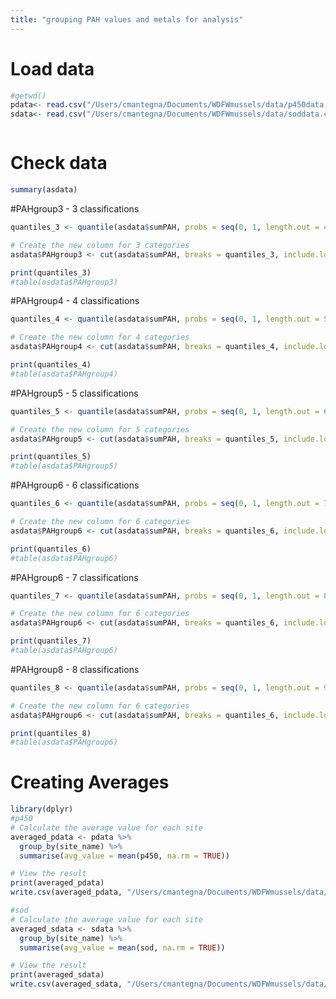 ```yaml
---
title: "grouping PAH values and metals for analysis"
---
```


# Load data

```r

#getwd()
pdata<- read.csv("/Users/cmantegna/Documents/WDFWmussels/data/p450data.csv")
sdata<- read.csv("/Users/cmantegna/Documents/WDFWmussels/data/soddata.csv")



```

# Check data

```r
summary(asdata)

```
#PAHgroup3 - 3 classifications
```r

quantiles_3 <- quantile(asdata$sumPAH, probs = seq(0, 1, length.out = 4))

# Create the new column for 3 categories
asdata$PAHgroup3 <- cut(asdata$sumPAH, breaks = quantiles_3, include.lowest = TRUE, labels = FALSE)

print(quantiles_3)
#table(asdata$PAHgroup3)

```

#PAHgroup4 - 4 classifications
```r

quantiles_4 <- quantile(asdata$sumPAH, probs = seq(0, 1, length.out = 5))

# Create the new column for 4 categories
asdata$PAHgroup4 <- cut(asdata$sumPAH, breaks = quantiles_4, include.lowest = TRUE, labels = FALSE)

print(quantiles_4)
#table(asdata$PAHgroup4)

```

#PAHgroup5 - 5 classifications
```r

quantiles_5 <- quantile(asdata$sumPAH, probs = seq(0, 1, length.out = 6))

# Create the new column for 5 categories
asdata$PAHgroup5 <- cut(asdata$sumPAH, breaks = quantiles_5, include.lowest = TRUE, labels = FALSE)

print(quantiles_5)
#table(asdata$PAHgroup5)

```

#PAHgroup6 - 6 classifications
```r

quantiles_6 <- quantile(asdata$sumPAH, probs = seq(0, 1, length.out = 7))

# Create the new column for 6 categories
asdata$PAHgroup6 <- cut(asdata$sumPAH, breaks = quantiles_6, include.lowest = TRUE, labels = FALSE)

print(quantiles_6)
#table(asdata$PAHgroup6)

```

#PAHgroup6 - 7 classifications
```r

quantiles_7 <- quantile(asdata$sumPAH, probs = seq(0, 1, length.out = 8))

# Create the new column for 6 categories
asdata$PAHgroup6 <- cut(asdata$sumPAH, breaks = quantiles_6, include.lowest = TRUE, labels = FALSE)

print(quantiles_7)
#table(asdata$PAHgroup6)

```

#PAHgroup8 - 8 classifications
```r

quantiles_8 <- quantile(asdata$sumPAH, probs = seq(0, 1, length.out = 9))

# Create the new column for 6 categories
asdata$PAHgroup6 <- cut(asdata$sumPAH, breaks = quantiles_6, include.lowest = TRUE, labels = FALSE)

print(quantiles_8)
#table(asdata$PAHgroup6)

```
# Creating Averages
```r

library(dplyr)
#p450
# Calculate the average value for each site
averaged_pdata <- pdata %>%
  group_by(site_name) %>%
  summarise(avg_value = mean(p450, na.rm = TRUE))

# View the result
print(averaged_pdata)
write.csv(averaged_pdata, "/Users/cmantegna/Documents/WDFWmussels/data/avgP450.csv", row.names = FALSE)

#sod
# Calculate the average value for each site
averaged_sdata <- sdata %>%
  group_by(site_name) %>%
  summarise(avg_value = mean(sod, na.rm = TRUE))

# View the result
print(averaged_sdata)
write.csv(averaged_sdata, "/Users/cmantegna/Documents/WDFWmussels/data/avgSOD.csv", row.names = FALSE)

```

